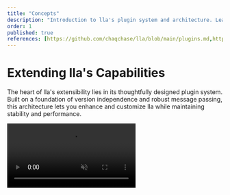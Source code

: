 ```yaml
---
title: "Concepts"
description: "Introduction to lla's plugin system and architecture. Learn how to extend lla's core functionality through plugins that can add new commands, modify displays, and integrate with external tools. Includes overview of installation, management, and updates."
order: 1
published: true
references: [https://github.com/chaqchase/lla/blob/main/plugins.md,https://github.com/chaqchase/lla/tree/main/lla_plugin_interface]
---
```

# Extending lla's Capabilities

The heart of lla's extensibility lies in its thoughtfully designed plugin system. Built on a foundation of version independence and robust message passing, this architecture lets you enhance and customize lla while maintaining stability and performance.

<video src="https://github.com/user-attachments/assets/fbba78ee-e0e3-48c8-9b04-c3cfeeb8283c" className="rounded-2xl" autoPlay loop muted playsInline/>

## Core Design

Our plugin system leverages Protocol Buffers to create a reliable, version-agnostic communication layer. This thoughtful approach ensures:

- Isolated execution for stability and security
- Seamless compatibility across lla versions
- Consistent interface for developers
- Sophisticated data handling capabilities

## Getting Started

Add new capabilities to your lla installation:

> **Note:**
> You will need to install rust to be able to install plugins.
> you can install rust by running the following command:
>
> ```bash
> curl --proto '=https' --tlsv1.2 -sSf https://sh.rustup.rs | sh
> ```

```bash
# Install plugins
lla install --git https://github.com/user/plugin     # From Git repository
lla install --dir path/to/plugin                     # From local directory

# Manage your plugins
lla use                    # Interactive management
lla --enable-plugin name   # Enable functionality
lla --disable-plugin name  # Disable when needed
```

## Plugin Organization

Your plugins reside in:
- Standard path: `~/.config/lla/plugins`
- Custom location: Define via `plugins_dir` in config

## Keeping Current

Maintain your plugins' health:

```bash
lla update                 # Refresh all plugins
lla update plugin_name     # Update specific functionality
```

## Enhancement Categories

Plugins can transform lla in three key areas:

1. **Visual Enhancements**
   - Custom view formats
   - Enhanced information display
   - Visual styling options

2. **Tool Integration**
   - Version control awareness
   - External tool connectivity
   - Custom file handlers

3. **Command Extensions**
   - New functionality
   - Custom operations
   - Workflow automation

## Plugin Management

Fine-tune your plugin setup through configuration:

```toml
# In ~/.config/lla/config.toml

# Active plugins
enabled_plugins = ["git_status", "file_hash"]

# Custom plugin location
plugins_dir = "~/custom/plugin/path"
```